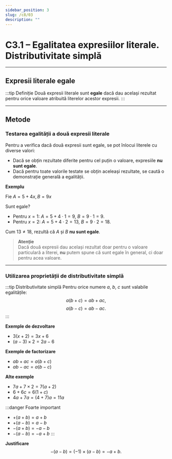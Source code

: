 ```yaml
---
sidebar_position: 3
slug: /c8/03
description: ""
---
```


# C3.1 – Egalitatea expresiilor literale. Distributivitate simplă

---

## Expresii literale egale

:::tip Definiție
Două expresii literale sunt **egale** dacă dau același rezultat pentru orice valoare atribuită literelor acestor expresii.
:::

---

## Metode

### Testarea egalității a două expresii literale

Pentru a verifica dacă două expresii sunt egale, se pot înlocui literele cu diverse valori:

- Dacă se obțin rezultate diferite pentru cel puțin o valoare, expresiile **nu sunt egale**.
- Dacă pentru toate valorile testate se obțin aceleași rezultate, se caută o demonstrație generală a egalității.

**Exemplu**

Fie $A = 5 + 4x, \,B = 9x$

Sunt egale?

- Pentru $x = 1$: $A = 5 + 4\cdot 1 = 9$, $B = 9 \cdot 1 = 9$.
- Pentru $x = 2$: $A = 5 + 4\cdot 2 = 13$, $B = 9 \cdot 2 = 18$.

Cum $13 \neq 18$, rezultă că $A$ și $B$ **nu sunt egale**.

> **Atenție**  
> Dacă două expresii dau același rezultat doar pentru o valoare particulară a literei, **nu** putem spune că sunt egale în general, ci doar pentru acea valoare.

---

### Utilizarea proprietății de distributivitate simplă

:::tip Distributivitate simplă
Pentru orice numere $a$, $b$, $c$ sunt valabile egalitățile:
$$
a(b + c) = ab + ac,
$$
$$
a(b - c) = ab - ac.
$$
:::

**Exemple de dezvoltare**

- $3(x + 2) = 3x + 6$
- $(a - 3)\times 2 = 2a - 6$

**Exemple de factorizare**

- $ab + ac = a(b + c)$
- $ab - ac = a(b - c)$

**Alte exemple**

- $7a + 7 \times 2 = 7(a + 2)$
- $6 + 6c = 6(1 + c)$
- $4a + 7a = (4 + 7)a = 11a$

:::danger Foarte important
- $+(a + b) = a + b$
- $+(a - b) = a - b$
- $-(a + b) = -a - b$
- $-(a - b) = -a + b$
:::

**Justificare**  
$$
-(a - b) = (-1)\times (a - b) = -a + b.
$$
